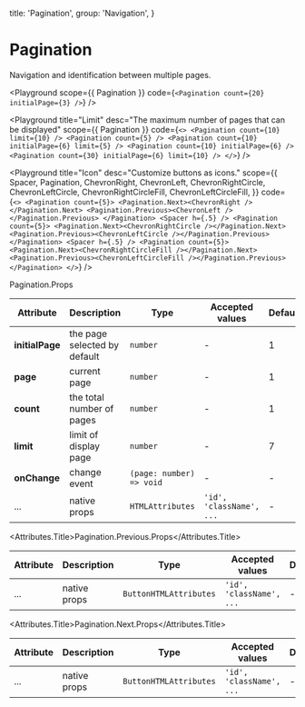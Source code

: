 
  title: 'Pagination',
  group: 'Navigation',
}

# Pagination

Navigation and identification between multiple pages.

<Playground
  scope={{ Pagination }}
  code={`
<Pagination count={20} initialPage={3} />
`}
/>

<Playground
  title="Limit"
  desc="The maximum number of pages that can be displayed"
  scope={{ Pagination }}
  code={`
<>
  <Pagination count={10} limit={10} />
  <Pagination count={5} />
  <Pagination count={10} initialPage={6} limit={5} />
  <Pagination count={10} initialPage={6} />
  <Pagination count={30} initialPage={6} limit={10} />
</>
`}
/>

<Playground
  title="Icon"
  desc="Customize buttons as icons."
  scope={{
    Spacer,
    Pagination,
    ChevronRight,
    ChevronLeft,
    ChevronRightCircle,
    ChevronLeftCircle,
    ChevronRightCircleFill,
    ChevronLeftCircleFill,
  }}
  code={`
<>
  <Pagination count={5}>
   <Pagination.Next><ChevronRight /></Pagination.Next>
   <Pagination.Previous><ChevronLeft /></Pagination.Previous>
  </Pagination>
  <Spacer h={.5} />
  <Pagination count={5}>
   <Pagination.Next><ChevronRightCircle /></Pagination.Next>
   <Pagination.Previous><ChevronLeftCircle /></Pagination.Previous>
  </Pagination>
  <Spacer h={.5} />
  <Pagination count={5}>
   <Pagination.Next><ChevronRightCircleFill /></Pagination.Next>
   <Pagination.Previous><ChevronLeftCircleFill /></Pagination.Previous>
  </Pagination>
</>
`}
/>

<Attributes edit="/pages/components/pagination.mdx">
<Attributes.Title>Pagination.Props</Attributes.Title>

| Attribute       | Description                  | Type                     | Accepted values          | Default |
| --------------- | ---------------------------- | ------------------------ | ------------------------ | ------- |
| **initialPage** | the page selected by default | `number`                 | -                        | 1       |
| **page**        | current page                 | `number`                 | -                        | 1       |
| **count**       | the total number of pages    | `number`                 | -                        | 1       |
| **limit**       | limit of display page        | `number`                 | -                        | 7       |
| **onChange**    | change event                 | `(page: number) => void` | -                        | -       |
| ...             | native props                 | `HTMLAttributes`         | `'id', 'className', ...` | -       |

<Attributes.Title>Pagination.Previous.Props</Attributes.Title>

| Attribute | Description  | Type                   | Accepted values          | Default |
| --------- | ------------ | ---------------------- | ------------------------ | ------- |
| ...       | native props | `ButtonHTMLAttributes` | `'id', 'className', ...` | -       |

<Attributes.Title>Pagination.Next.Props</Attributes.Title>

| Attribute | Description  | Type                   | Accepted values          | Default |
| --------- | ------------ | ---------------------- | ------------------------ | ------- |
| ...       | native props | `ButtonHTMLAttributes` | `'id', 'className', ...` | -       |

</Attributes>

